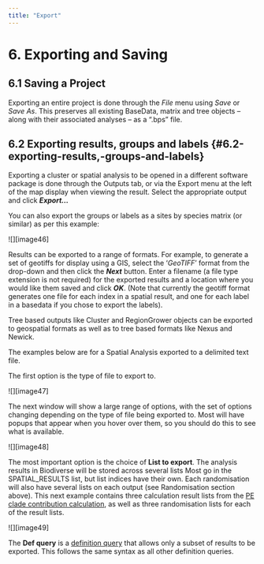 ```yaml
---
title: "Export"
---
```


# **6\. Exporting and Saving** {#6.-exporting-and-saving}

## **6.1 Saving a Project** {#6.1-saving-a-project}

Exporting an entire project is done through the *File* menu using *Save* or *Save As*. This preserves all existing BaseData, matrix and tree objects – along with their associated analyses – as a “.bps” file.

## **6.2 Exporting results, groups and labels** {#6.2-exporting-results,-groups-and-labels}

Exporting a cluster or spatial analysis to be opened in a different software package is done through the Outputs tab, or via the Export menu at the left of the map display when viewing the result. Select the appropriate output and click ***Export…***

You can also export the groups or labels as a sites by species matrix (or similar) as per this example:

![][image46]

Results can be exported to a range of formats. For example, to generate a set of geotiffs for display using a GIS, select the ‘*GeoTIFF*’ format from the drop-down and then click the ***Next*** button. Enter a filename (a file type extension is not required) for the exported results and a location where you would like them saved and click ***OK***.  (Note that currently the geotiff format generates one file for each index in a spatial result, and one for each label in a basedata if you chose to export the labels).  

Tree based outputs like Cluster and RegionGrower objects can be exported to geospatial formats as well as to tree based formats like Nexus and Newick.

The examples below are for a Spatial Analysis exported to a delimited text file.  

The first option is the type of file to export to. 

![][image47]

The next window will show a large range of options, with the set of options changing depending on the type of file being exported to.  Most will have popups that appear when you hover over them, so you should do this to see what is available.


![][image48]

The most important option is the choice of **List to export**. The analysis results in Biodiverse will be stored across several lists  Most go in the SPATIAL\_RESULTS list, but list indices have their own.  Each randomisation will also have several lists on each output (see Randomisation section above).  This next example contains three calculation result lists from the [PE clade contribution calculation](https://github.com/shawnlaffan/biodiverse/wiki/Indices#pe-clade-contributions), as well as three randomisation lists for each of the result lists.  

![][image49]  

The **Def query** is a [definition query](https://github.com/shawnlaffan/biodiverse/wiki/SpatialConditions#definition-queries) that allows only a subset of results to be exported.  This follows the same syntax as all other definition queries.   